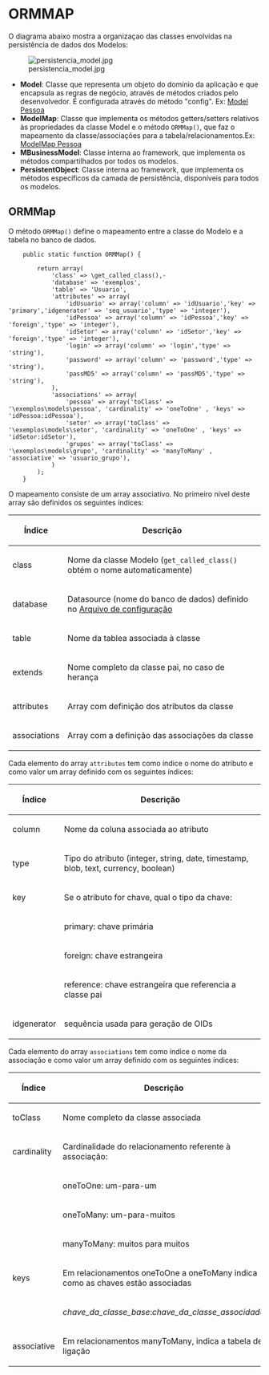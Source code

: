 <text xml:space="preserve">
= ORMMAP =
O diagrama abaixo mostra a organizaçao das classes envolvidas na persistência de dados dos Modelos:

[[Image:persistencia_model.jpg]]

* '''Model''': Classe que representa um objeto do domínio da aplicação e que encapsula as regras de negócio, através de métodos criados pelo desenvolvedor. É configurada através do método "config". Ex: [[>model/exmodel|Model Pessoa]]
* '''ModelMap''': Classe que implementa os métodos getters/setters relativos às propriedades da classe Model e o método <code>ORMMap()</code>, que faz o mapeamento da classe/associações para a tabela/relacionamentos.Ex: [[>model/exmodelmap|ModelMap Pessoa]]
* '''MBusinessModel''': Classe interna ao framework, que implementa os métodos compartilhados por todos os modelos.
* '''PersistentObject''': Classe interna ao framework, que implementa os métodos específicos da camada de persistência, disponíveis para todos os modelos.

==ORMMap==

O método <code>ORMMap()</code> define o mapeamento entre a classe do Modelo e a tabela no banco de dados.

<pre lang="php">
    public static function ORMMap() {

        return array(
            'class' => \get_called_class(),-
            'database' => 'exemplos',
            'table' => 'Usuario',
            'attributes' => array(
                'idUsuario' => array('column' => 'idUsuario','key' => 'primary','idgenerator' => 'seq_usuario','type' => 'integer'),
                'idPessoa' => array('column' => 'idPessoa','key' => 'foreign','type' => 'integer'),
                'idSetor' => array('column' => 'idSetor','key' => 'foreign','type' => 'integer'),
                'login' => array('column' => 'login','type' => 'string'),
                'password' => array('column' => 'password','type' => 'string'),
                'passMD5' => array('column' => 'passMD5','type' => 'string'),
            ),
            'associations' => array(
                'pessoa' => array('toClass' => '\exemplos\models\pessoa', 'cardinality' => 'oneToOne' , 'keys' => 'idPessoa:idPessoa'), 
                'setor' => array('toClass' => '\exemplos\models\setor', 'cardinality' => 'oneToOne' , 'keys' => 'idSetor:idSetor'), 
                'grupos' => array('toClass' => '\exemplos\models\grupo', 'cardinality' => 'manyToMany' , 'associative' => 'usuario_grupo'), 
            )
        );
    }
</pre>

O mapeamento consiste de um array associativo. No primeiro nível deste array são definidos os seguintes índices:
{|
!Índice!!Descrição
|-
|class||Nome da classe Modelo (<code>get_called_class()</code> obtém o nome automaticamente)
|-
|database||Datasource (nome do banco de dados) definido no [[>fundamentos/configuracao|Arquivo de configuração]]
|-
|table||Nome da tablea associada à classe
|-
|extends||Nome completo da classe pai, no caso de herança
|-
|attributes||Array com definição dos atributos da classe
|-
|associations||Array com a definição das associações da classe
|}
Cada elemento do array <code>attributes</code> tem como índice o nome do atributo e como valor um array definido com os seguintes índices:
{|
!Índice!!Descrição
|-
|column||Nome da coluna associada ao atributo
|-
|type||Tipo do atributo (integer, string, date, timestamp, blob, text, currency, boolean)
|-
|key||Se o atributo for chave, qual o tipo da chave: 
|-
| ||primary: chave primária
|-
| ||foreign: chave estrangeira
|-
| ||reference: chave estrangeira que referencia a classe pai
|-
|idgenerator||sequência usada para geração de OIDs
|}
Cada elemento do array <code>associations</code> tem como índice o nome da associação e como valor um array definido com os seguintes índices:
{|
!Índice!!Descrição
|-
|toClass||Nome completo da classe associada
|-
|cardinality||Cardinalidade do relacionamento referente à associação:
|-
| ||oneToOne: um-para-um
|-
| ||oneToMany: um-para-muitos
|-
| ||manyToMany: muitos para muitos
|-
|keys||Em relacionamentos oneToOne a oneToMany indica como as chaves estão associadas
|-
| ||''chave_da_classe_base'':''chave_da_classe_associdada''
|-
|associative||Em relacionamentos manyToMany, indica a tabela de ligação
|}
</text>